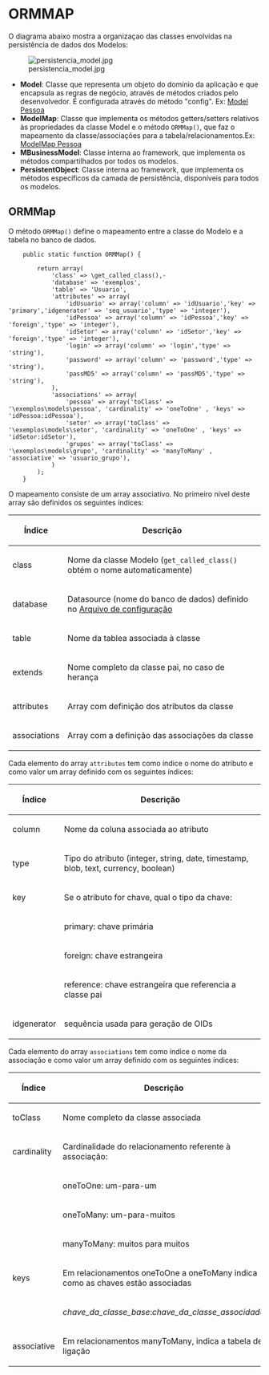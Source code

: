 <text xml:space="preserve">
= ORMMAP =
O diagrama abaixo mostra a organizaçao das classes envolvidas na persistência de dados dos Modelos:

[[Image:persistencia_model.jpg]]

* '''Model''': Classe que representa um objeto do domínio da aplicação e que encapsula as regras de negócio, através de métodos criados pelo desenvolvedor. É configurada através do método "config". Ex: [[>model/exmodel|Model Pessoa]]
* '''ModelMap''': Classe que implementa os métodos getters/setters relativos às propriedades da classe Model e o método <code>ORMMap()</code>, que faz o mapeamento da classe/associações para a tabela/relacionamentos.Ex: [[>model/exmodelmap|ModelMap Pessoa]]
* '''MBusinessModel''': Classe interna ao framework, que implementa os métodos compartilhados por todos os modelos.
* '''PersistentObject''': Classe interna ao framework, que implementa os métodos específicos da camada de persistência, disponíveis para todos os modelos.

==ORMMap==

O método <code>ORMMap()</code> define o mapeamento entre a classe do Modelo e a tabela no banco de dados.

<pre lang="php">
    public static function ORMMap() {

        return array(
            'class' => \get_called_class(),-
            'database' => 'exemplos',
            'table' => 'Usuario',
            'attributes' => array(
                'idUsuario' => array('column' => 'idUsuario','key' => 'primary','idgenerator' => 'seq_usuario','type' => 'integer'),
                'idPessoa' => array('column' => 'idPessoa','key' => 'foreign','type' => 'integer'),
                'idSetor' => array('column' => 'idSetor','key' => 'foreign','type' => 'integer'),
                'login' => array('column' => 'login','type' => 'string'),
                'password' => array('column' => 'password','type' => 'string'),
                'passMD5' => array('column' => 'passMD5','type' => 'string'),
            ),
            'associations' => array(
                'pessoa' => array('toClass' => '\exemplos\models\pessoa', 'cardinality' => 'oneToOne' , 'keys' => 'idPessoa:idPessoa'), 
                'setor' => array('toClass' => '\exemplos\models\setor', 'cardinality' => 'oneToOne' , 'keys' => 'idSetor:idSetor'), 
                'grupos' => array('toClass' => '\exemplos\models\grupo', 'cardinality' => 'manyToMany' , 'associative' => 'usuario_grupo'), 
            )
        );
    }
</pre>

O mapeamento consiste de um array associativo. No primeiro nível deste array são definidos os seguintes índices:
{|
!Índice!!Descrição
|-
|class||Nome da classe Modelo (<code>get_called_class()</code> obtém o nome automaticamente)
|-
|database||Datasource (nome do banco de dados) definido no [[>fundamentos/configuracao|Arquivo de configuração]]
|-
|table||Nome da tablea associada à classe
|-
|extends||Nome completo da classe pai, no caso de herança
|-
|attributes||Array com definição dos atributos da classe
|-
|associations||Array com a definição das associações da classe
|}
Cada elemento do array <code>attributes</code> tem como índice o nome do atributo e como valor um array definido com os seguintes índices:
{|
!Índice!!Descrição
|-
|column||Nome da coluna associada ao atributo
|-
|type||Tipo do atributo (integer, string, date, timestamp, blob, text, currency, boolean)
|-
|key||Se o atributo for chave, qual o tipo da chave: 
|-
| ||primary: chave primária
|-
| ||foreign: chave estrangeira
|-
| ||reference: chave estrangeira que referencia a classe pai
|-
|idgenerator||sequência usada para geração de OIDs
|}
Cada elemento do array <code>associations</code> tem como índice o nome da associação e como valor um array definido com os seguintes índices:
{|
!Índice!!Descrição
|-
|toClass||Nome completo da classe associada
|-
|cardinality||Cardinalidade do relacionamento referente à associação:
|-
| ||oneToOne: um-para-um
|-
| ||oneToMany: um-para-muitos
|-
| ||manyToMany: muitos para muitos
|-
|keys||Em relacionamentos oneToOne a oneToMany indica como as chaves estão associadas
|-
| ||''chave_da_classe_base'':''chave_da_classe_associdada''
|-
|associative||Em relacionamentos manyToMany, indica a tabela de ligação
|}
</text>